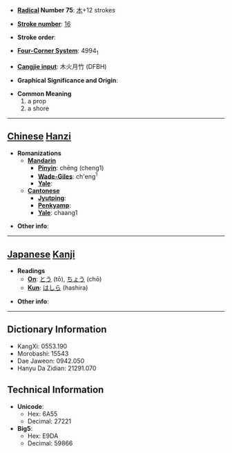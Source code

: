 * '''[[Wiktionary:Chinese radical index| Radical]] Number 75''': [[Wiktionary:Chinese radical index 木|木]]+12 strokes

* '''[[Wiktionary:Chinese total strokes index|Stroke number]]''': [[Wiktionary:Chinese total strokes index 16|16]]

* '''Stroke order''': 

* '''[[Wiktionary:Chinese four corner index|Four-Corner System]]''': 4994<sub>1</sub>

* '''[[Wiktionary:Chinese Cangjie index|Cangjie input]]''': 木火月竹 (DFBH)

* '''Graphical Significance and Origin''': 

* '''Common Meaning'''
*#a prop
*# a shore


----

== [[Chinese]] [[Hanzi]] ==

* '''Romanizations'''
** '''[[Mandarin]]'''
*** '''[[Pinyin]]''': chēng (cheng1)
*** '''[[Wade-Giles]]''': ch'eng<sup>1</sup>
*** '''[[Yale]]''': 
** '''[[Cantonese]]'''
*** '''[[Jyutping]]''':
*** '''[[Penkyamp]]''': 
*** '''[[Yale]]''': chaang1

* '''Other info''': 

----

== [[Japanese]] [[Kanji]] ==

* '''Readings'''
** '''[[On]]''': [[とう]] (tō), [[ちょう]] (chō)
** '''[[Kun]]''': [[はしら]] (hashira)

* '''Other info''':  

----

== Dictionary Information ==

* KangXi: 0553.190
* Morobashi: 15543
* Dae Jaweon: 0942.050
* Hanyu Da Zidian: 21291.070

== Technical Information ==

* '''Unicode''':
** Hex: 6A55
** Decimal: 27221
* '''Big5''':
** Hex: E9DA
** Decimal: 59866